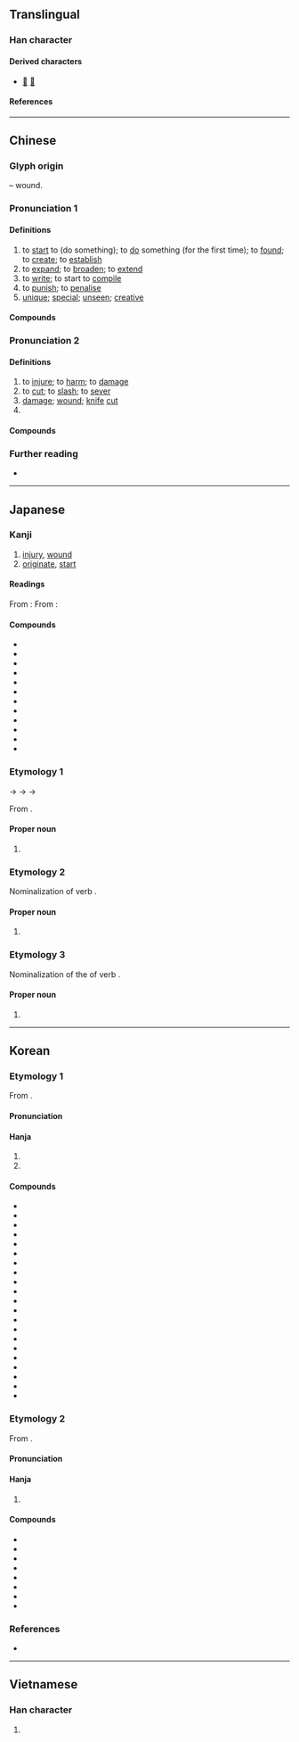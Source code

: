 {{also|创|剙}}
{{character info}}
==Translingual==

===Han character===
{{Han char|rn=18|rad=刀|as=10|sn=12|four=82600|canj=ORLN|ids=⿰倉刂}}

====Derived characters====
* [[𣋃]] [[𤏬]]

====References====
{{Han ref|kx=0143.020|dkj=02127|dj=0323.110|hdz=10350.150|uh=5275}}

----

==Chinese==
{{zh-forms|s=创|alt=刅,刱,剏,剙,瘡,𠛂,𠛲,𠝀,𠞴,𠟐,𨱠,𠛝}}

===Glyph origin===
{{Han etym}}
{{Han compound|倉|刀|alt2=刂|ls=psc|c1=p|c2=s|t2=knife}} – wound.

===Pronunciation 1===
{{zh-pron
|m=chuàng
|ma=Zh-chuàng.ogg
|c=cong3
|h=pfs=chhóng;gd=cong3
|md=cháung
|mn=chhòng
|mn-t=cang3
|w=2tshaan
|mc=2
|oc=2,2
|cat=v,a
}}

====Definitions====
{{zh-hanzi}}

# to [[start]] to (do something); to [[do]] something (for the first time); to [[found]]; to [[create]]; to [[establish]]
# to [[expand]]; to [[broaden]]; to [[extend]]
# to [[write]]; to start to [[compile]]
# to [[punish]]; to [[penalise]]
# [[unique]]; [[special]]; [[unseen]]; [[creative]]

====Compounds====
{{zh-der|fold=1|創造|初創|別創新格|創下|創世|創世紀|創作|創刊|創制|創制權|創匯|創始|創建|創意|創意指導|創意曲|創意造言|創收|創新|創校|創業|創業垂統|創業守成|創業維艱|創業興家|創獲|創稿|創立|創紀錄|創舉|創見|創設|創議|創辦|創辦人|創造力|始創|新創|獨創|獨創一格|締創|自創|自創新意|草創|開創|首創|神創論|創出|創治:chhòng-tī;Min Nan}}

===Pronunciation 2===
{{zh-pron
|m=chuāng
|c=cong1
|h=pfs=chhóng
|md=chŏng
|mn=chhong/chhòng/chhng
|mn_note=chhong/chhòng - literary; chhng - vernacular
|mn-t=cang3
|w=1tshaan
|mc=1
|oc=1,1
|cat=v,n
}}

====Definitions====
{{zh-hanzi}}

# to [[injure]]; to [[harm]]; to [[damage]]
# to [[cut]]; to [[slash]]; to [[sever]]
# [[damage]]; [[wound]]; [[knife]] [[cut]]
# {{zh-alt-form|瘡|[[sore]]}}

====Compounds====
{{zh-der|fold=1|創傷|創口|創夷|創痕|創痛|刀創藥|創面|受創|百孔千創|裹創|重創|金創|創鉅痛深}}

===Further reading===
* {{thcwd|8183}}

{{zh-cat|Elementary}}

----

==Japanese==

===Kanji===
{{ja-kanji|grade=6|rs=刀10}}

# [[injury]], [[wound]]
# [[originate]], [[start]]

====Readings====
From {{w|Middle Chinese}} {{ltc-l|創|id=1|[[injury]], [[wound]]}}:
{{ja-readings
|goon=しょう<しやう
|kanon=そう<さう
|kun=きず-, きずつ-ける
}}
From {{w|Middle Chinese}} {{ltc-l|創|id=2|[[originate]], [[start]]}}:
{{ja-readings
|goon=しょう<しやう
|kanon=そう<さう
|kun=つく-る, はじ-める
|nanori=はじむ
}}

====Compounds====
{{der-top|Compounds}}
* {{ja-r|創作|そうさく|[[create]]}}
* {{ja-r|創始|そうし|[[initiating]]}}
* {{ja-r|創唱|そうしょう}}
* {{ja-r|創造|そうぞう|[[creation]]}}
* {{ja-r|創世|そうせい|[[creation]] of the [[world]]}}
* {{ja-r|創薬|そうやく|[[drug]] [[creation]]}}
* {{ja-r|開創|かいそう|[[initial]] [[opening]]}}
* {{ja-r|挫創|ざそう|[[bruise]]}}
* {{ja-r|射創|しゃそう|[[gunshot]] [[wound]]}}
* {{ja-r|刃創|じんそう}}
* {{ja-r|打%撲%創|だ%ぼく%そう}}
* {{ja-r|刀創|とうそう|[[sword]] [[wound]]}}
{{der-bottom}}

===Etymology 1===
{{ja-kanjitab|そう|yomi=kanon}}
{{IPAchar|/t͡ʃau/}} → {{IPAchar|/sau/}} → {{IPAchar|/sɔː/}} → {{IPAchar|/soː/}}

From {{der|ja|ltc|sort=さう|-}} {{ltc-l|創}}.

====Proper noun====
{{ja-pos|proper|そう|hhira=さう}}

# {{given name|ja|female|A=a|sort=そう}}

===Etymology 2===
{{ja-kanjitab|つくる|yomi=i}}

Nominalization of verb {{m|ja|創る|tr=tsukuru||to [[create]] ([[new]] [[thing]]s)}}.

====Proper noun====
{{ja-pos|proper|つくる}}

# {{given name|ja|female|A=a}}

===Etymology 3===
{{ja-kanjitab|はじめ|yomi=i}}

Nominalization of the {{m|ja|連用形|tr=ren'yōkei||stem or continuative form}} of verb {{m|ja|始める|tr=hajimeru||to [[begin]], [[start]]}}.

====Proper noun====
{{ja-pos|proper|はじめ}}

# {{given name|ja|female|A=a}}

----

==Korean==

===Etymology 1===
From {{der|ko|ltc|-}} {{ltc-l|創|id=2}}.

{{collapse|
* {{hanja-dongguk|차ᇰ〮|cháng}}
* {{hanja-sinjeung|창|chang}}
|Historical readings
|bg=#FFFFFF}}

====Pronunciation====
{{ko-hanja-pron|창|t͡ɕʰa̠ːŋ|alt=y}}

====Hanja====
{{ko-hanja-search}}
{{ko-hanja|비롯하다|비롯할|창}}

# {{hanja form of|창|to [[start]]; to [[originate]]}}
# {{hanja form of|창|[[unique]]; [[special]]; [[creative]]}}

====Compounds====
{{der-top3|Compounds}}
* {{ko-l|창출|創出}}
* {{ko-l|창조|創造}}
* {{ko-l|창업|創業}}
* {{ko-l|창의|創意}}
* {{ko-l|창제|創製}}
* {{ko-l|거창|巨創}}
* {{ko-l|독창|獨創}}
* {{ko-l|창작|創作}}
* {{ko-l|창설|創設}}
* {{ko-l|창간|創刊}}
* {{ko-l|창시|創始}}
* {{ko-l|창건|創建}}
* {{ko-l|창립|創立}}
* {{ko-l|창당|創黨}}
* {{ko-l|창초|創祖}}
* {{ko-l|창사|創社}}
* {{ko-l|창안|創案}}
* {{ko-l|창견|創見}}
* {{ko-l|창군|創軍}}
* {{ko-l|창성|創成}}
* {{ko-l|창세|創世}}
{{der-bottom}}

===Etymology 2===
From {{der|ko|ltc|-}} {{ltc-l|創|id=1}}.

{{collapse|
* {{hanja-dongguk|차ᇰ|chang}}
|Historical readings
|bg=#FFFFFF}}

====Pronunciation====
{{ko-hanja-pron|창|t͡ɕʰa̠ŋ}}

====Hanja====
{{ko-hanja|다치다|다칠|창}}

# {{hanja form of|창|[[damage]]; [[wound]]}}

====Compounds====
{{der-top|Compounds}}
* {{ko-l|창이|創痍}}
* {{ko-l|창상|創傷}}
* {{ko-l|도창|刀創}}
* {{ko-l|상창|傷創}}
* {{ko-l|자창|刺創}}
* {{ko-l|탄창|彈創}}
* {{ko-l|교창|咬創}}
* {{ko-l|인창|刃創}}
{{der-bottom}}

===References===
* {{R:hanjadoc|821}}

----

==Vietnamese==

===Han character===
{{vi-readings|reading=[[sáng]], [[sang]]|rs=刀10}}

# {{rfdef|vi|sort=刀10}}